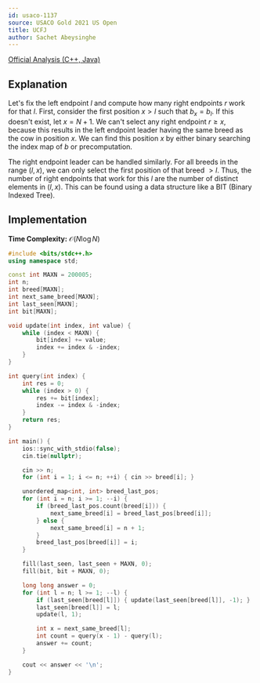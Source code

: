 ```yaml
---
id: usaco-1137
source: USACO Gold 2021 US Open
title: UCFJ
author: Sachet Abeysinghe
---
```


[Official Analysis (C++, Java)](https://usaco.org/current/data/sol_prob1_gold_open21.html)

## Explanation

Let's fix the left endpoint $l$ and compute how many right endpoints $r$ work for that $l$. First, consider the first position $x>l$ such that $b_x=b_l$. If this doesn't exist, let $x = N + 1$. We can't select any right endpoint $r \ge x$, because this results in the left endpoint leader having the same breed as the cow in position $x$. We can find this position $x$ by either binary searching the index map of $b$ or precomputation.

The right endpoint leader can be handled similarly. For all breeds in the range $(l, x)$, we can only select the first position of that breed $>l$. Thus, the number of right endpoints that work for this $l$ are the number of distinct elements in $(l, x)$. This can be found using a data structure like a BIT (Binary Indexed Tree).

## Implementation

**Time Complexity:** $\mathcal{O}(N\log N)$

<LanguageSection>
<CPPSection>

```cpp
#include <bits/stdc++.h>
using namespace std;

const int MAXN = 200005;
int n;
int breed[MAXN];
int next_same_breed[MAXN];
int last_seen[MAXN];
int bit[MAXN];

void update(int index, int value) {
	while (index < MAXN) {
		bit[index] += value;
		index += index & -index;
	}
}

int query(int index) {
	int res = 0;
	while (index > 0) {
		res += bit[index];
		index -= index & -index;
	}
	return res;
}

int main() {
	ios::sync_with_stdio(false);
	cin.tie(nullptr);

	cin >> n;
	for (int i = 1; i <= n; ++i) { cin >> breed[i]; }

	unordered_map<int, int> breed_last_pos;
	for (int i = n; i >= 1; --i) {
		if (breed_last_pos.count(breed[i])) {
			next_same_breed[i] = breed_last_pos[breed[i]];
		} else {
			next_same_breed[i] = n + 1;
		}
		breed_last_pos[breed[i]] = i;
	}

	fill(last_seen, last_seen + MAXN, 0);
	fill(bit, bit + MAXN, 0);

	long long answer = 0;
	for (int l = n; l >= 1; --l) {
		if (last_seen[breed[l]]) { update(last_seen[breed[l]], -1); }
		last_seen[breed[l]] = l;
		update(l, 1);

		int x = next_same_breed[l];
		int count = query(x - 1) - query(l);
		answer += count;
	}

	cout << answer << '\n';
}
```

</CPPSection>
</LanguageSection>

